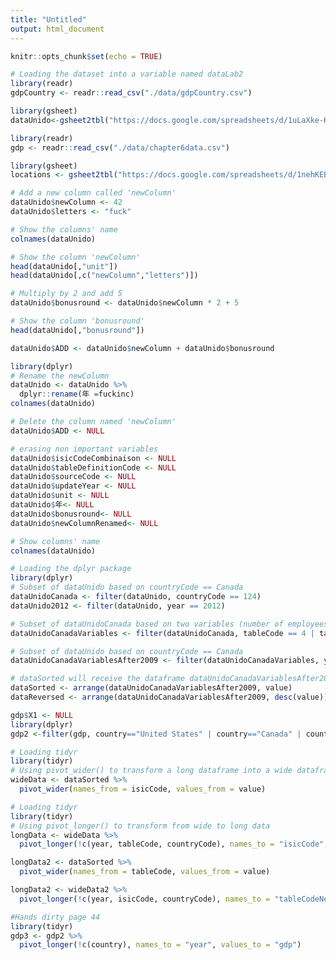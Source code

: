 ```yaml
---
title: "Untitled"
output: html_document
---
```


```r
knitr::opts_chunk$set(echo = TRUE)
```

```r
# Loading the dataset into a variable named dataLab2
library(readr)
gdpCountry <- readr::read_csv("./data/gdpCountry.csv") 

library(gsheet)
dataUnido<-gsheet2tbl("https://docs.google.com/spreadsheets/d/1uLaXke-KPN28-ESPPoihk8TiXVWp5xuNGHW7w7yqLCc/edit#gid=416085055")
```

```r
library(readr)
gdp <- readr::read_csv("./data/chapter6data.csv") 

```

```r
library(gsheet)
locations <- gsheet2tbl("https://docs.google.com/spreadsheets/d/1nehKEBKTQx11LZuo5ZJFKTVS0p5y1ysMPSOSX_m8dS8/edit?usp=sharing")

```

```r
# Add a new column called 'newColumn'
dataUnido$newColumn <- 42
dataUnido$letters <- "fuck"

# Show the columns' name
colnames(dataUnido)

# Show the column 'newColumn'
head(dataUnido[,"unit"])
head(dataUnido[,c("newColumn","letters")]) 
```

```r
# Multiply by 2 and add 5
dataUnido$bonusround <- dataUnido$newColumn * 2 + 5

# Show the column 'bonusround'
head(dataUnido[,"bonusround"])

dataUnido$ADD <- dataUnido$newColumn + dataUnido$bonusround 

library(dplyr)
# Rename the newColumn
dataUnido <- dataUnido %>% 
  dplyr::rename(年 =fuckinc)
colnames(dataUnido)

# Delete the column named 'newColumn'
dataUnido$ADD <- NULL
```

```r
# erasing non important variables
dataUnido$isicCodeCombinaison <- NULL
dataUnido$tableDefinitionCode <- NULL
dataUnido$sourceCode <- NULL
dataUnido$updateYear <- NULL
dataUnido$unit <- NULL
dataUnido$年<- NULL
dataUnido$bonusround<- NULL
dataUnido$newColumnRenamed<- NULL

# Show columns' name
colnames(dataUnido)
```

```r
# Loading the dplyr package
library(dplyr)
# Subset of dataUnido based on countryCode == Canada
dataUnidoCanada <- filter(dataUnido, countryCode == 124)
dataUnido2012 <- filter(dataUnido, year == 2012)

# Subset of dataUnidoCanada based on two variables (number of employees and establishments)
dataUnidoCanadaVariables <- filter(dataUnidoCanada, tableCode == 4 | tableCode == 1)

# Subset of dataUnido based on countryCode == Canada
dataUnidoCanadaVariablesAfter2009 <- filter(dataUnidoCanadaVariables, year > 2009)

# dataSorted will receive the dataframe dataUnidoCanadaVariablesAfter2009 sorted by the column value
dataSorted <- arrange(dataUnidoCanadaVariablesAfter2009, value)
dataReversed <- arrange(dataUnidoCanadaVariablesAfter2009, desc(value))
```

```r
gdp$X1 <- NULL
library(dplyr)
gdp2 <-filter(gdp, country=="United States" | country=="Canada" | country=="Japan" | country=="Belgium" | country=="France")
```

```r
# Loading tidyr
library(tidyr)
# Using pivot_wider() to transform a long dataframe into a wide dataframe
wideData <- dataSorted %>%
  pivot_wider(names_from = isicCode, values_from = value)

# Loading tidyr
library(tidyr)
# Using pivot_longer() to transform from wide to long data
longData <- wideData %>% 
  pivot_longer(!c(year, tableCode, countryCode), names_to = "isicCode", values_to = "value") 
```

```r
longData2 <- dataSorted %>%
  pivot_wider(names_from = tableCode, values_from = value)

longData2 <- wideData2 %>% 
  pivot_longer(!c(year, isicCode, countryCode), names_to = "tableCodeNew", values_to = "valueNew") 

```

```r
#Hands dirty page 44
library(tidyr)
gdp3 <- gdp2 %>%
  pivot_longer(!c(country), names_to = "year", values_to = "gdp")
```

